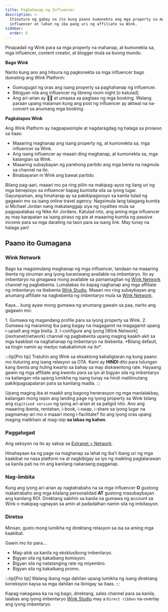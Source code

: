 ```yaml
---
title: Paghahanap ng Influencer
description: >-
  Itinuturo ng gabay na ito kung paano kumonekta ang mga property sa mga
  influencer at lahat ng iba pang uri ng affiliate sa Wink.
sidebar:
  order: 6
---
```


Pinapadali ng Wink para sa mga property na mahanap, at kumonekta sa, mga influencer, content creator, at blogger mula sa buong mundo.

**Bago Wink**

Narito kung ano ang hitsura ng pagkonekta sa mga influencer bago dumating ang Wink Platform:

* Gumugugol ng oras ang isang property sa paghahanap ng influencer.
* Bibigyan nila ang influencer ng libreng room night \[o katulad].
* Ang ari-arian ay 🤞🏻 at umaasa sa pagtaas ng mga booking. Walang paraan upang malaman kung ang post ng influencer ay aktwal na na-convert sa anumang mga booking.

**Pagkatapos Wink**

Ang Wink Platform ay nagpapasimple at nagdaragdag ng halaga sa proseso sa itaas:

* Maaaring maghanap ang isang property ng, at kumonekta sa, mga influencer sa Wink.
* Ang isang influencer ay maaari ding maghanap, at kumonekta sa, mga katangian sa Wink.
* Maaaring subaybayan ng parehong partido ang mga benta na nagmula sa channel na ito.
* Binabayaran ni Wink ang bawat partido.

Bilang pag-aari, maaari mo pa ring piliin na makipag-ayos ng ilang uri ng mga benepisyo sa influencer kapag bumisita sila sa iyong lugar.
Gayunpaman, ang hinaharap ay sa pakikipagsosyo sa kanila tulad ng gagawin mo sa isang online travel agency.
Nagsimula lang talagang kumita si Michael Jordan nang makatanggap siya ng royalties mula sa pagpapalabas ng Nike Air Jordans.
Katulad nito, ang aming mga influencer ay may karapatan sa isang piraso ng pie at maaaring kumita ng passive income para sa mga darating na taon para sa isang link. May tunay na halaga yan!

## Paano ito Gumagana

### Wink Network

Bago ka magsimulang maghanap ng mga influencer, tandaan na maaaring ibenta ng sinuman ang iyong karaniwang available na imbentaryo.
Ito ay imbentaryo na ginagawa mong available sa pamamagitan ng [Wink Network](/extranet/network) channel ng pagbebenta.
Lumalabas ito kapag naghanap ang mga affiliate ng imbentaryo na ibebenta [Wink Studio](/studio/what-is-studio).
Maaari mo ring subaybayan ang anumang affiliate na nagbebenta ng imbentaryo mula sa [Wink Network](/extranet/network).

Kaya... kung ayaw mong gumawa ng anumang gawain sa paa, narito ang gagawin mo:

<Steps>
  1. Gumawa ng magandang profile para sa iyong property sa Wink.
  2. Gumawa ng maraming iba pang bagay na magagamit na magagamit upang i-upsell ang mga bisita.
  3. I-configure ang iyong [Wink Network](/extranet/network) channel ng pagbebenta upang maging kaakit-akit sa mga kaakibat na naghahanap ng imbentaryo na ibebenta. *Bilang default, sa tingin namin ay medyo nakakahimok na ito*.
</Steps>


:::tip\[Pro tip]
Tratuhin ang Wink sa eksaktong kabaligtaran ng kung paano mo ituturing ang isang relasyon sa OTA. Kami ay **HINDI** dito para tulungan kang ibenta ang huling kwarto sa bahay sa may diskwentong rate.
Hayaang gawin ng mga affiliate ang kwento para sa iyo at bigyan sila ng imbentaryo na kailangan nila upang lumikha ng isang tunay na hindi malilimutang pakikipagsapalaran para sa kanilang madla.
:::

Upang maging iba at maakit ang bagong henerasyon ng mga manlalakbay, kailangan mong isipin ang landing page ng iyong property sa Wink bilang ang `digitized version` ng iyong ari-arian at sa paligid nito.
Ano ang maaaring ibenta, rentahan, i-book, i-swap, i-share sa iyong lugar na pagmamay-ari mo o maaari mong i-facilitate? Ito ang iyong oras upang maging malikhain at mag-isip **sa labas ng kahon**.

### Paggalugad

Ang seksyon na ito ay sakop sa [Extranet > Network](/extranet/network/#explore-network).

Hinahayaan ka ng page na maghanap sa lahat ng iba't ibang uri ng mga kaakibat na nasa platform na at nagbibigay sa iyo ng maikling paglalarawan sa kanila pati na rin ang kanilang nakaraang pagganap.

### Nag-iimbita

Kung ang iyong ari-arian ay nagtatrabaho na sa mga influencer **O** gustong makatrabaho ang mga kilalang personalidad **AT** gustong masubaybayan ang kanilang ROI.
Direktang sabihin sa kanila na gumawa ng account sa Wink o makipag-ugnayan sa amin at padadalhan namin sila ng imbitasyon.

### Diretso

Minsan, gusto mong lumikha ng direktang relasyon sa isa sa aming mga kaakibat.

Gawin mo ito para...

* Mag-alok sa kanila ng eksklusibong imbentaryo.
* Bigyan sila ng kakaibang komisyon.
* Bigyan sila ng natatanging rate ng miyembro.
* Bigyan sila ng kakaibang promo.

:::tip\[Pro tip]
Walang ibang mga dahilan upang lumikha ng isang direktang koneksyon kaysa sa mga dahilan na ibinigay sa itaas.
:::

Kapag nakagawa ka na ng bago, direktang, sales channel para sa kanila, lalabas ang iyong imbentaryo [Wink Studio](/studio/what-is-studio) may a `Direct ribbon` na-overlay ang iyong imbentaryo.


